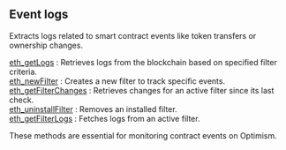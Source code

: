## Event logs

Extracts logs related to smart contract events like token transfers or ownership changes.

[eth_getLogs](/optimism-api/eventlogs/eth_getLogs) : Retrieves logs from the blockchain based on specified filter criteria.  \
[eth_newFilter](/optimism-api/eventlogs/eth_newFilter) : Creates a new filter to track specific events.  \
[eth_getFilterChanges](/optimism-api/eventlogs/eth_getFilterChanges) : Retrieves changes for an active filter since its last check. \
[eth_uninstallFilter](/optimism-api/eventlogs/eth_uninstallFilter) : Removes an installed filter.  \
[eth_getFilterLogs](/optimism-api/eventlogs/eth_getFilterLogs) : Fetches logs from an active filter.

These methods are essential for monitoring contract events on Optimism.
